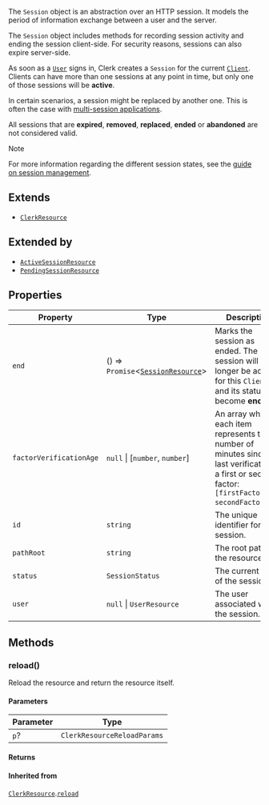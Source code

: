 The `Session` object is an abstraction over an HTTP session. It models the period of information exchange between a user and the server.

The `Session` object includes methods for recording session activity and ending the session client-side. For security reasons, sessions can also expire server-side.

As soon as a [`User`](/docs/references/javascript/user) signs in, Clerk creates a `Session` for the current [`Client`](/docs/references/javascript/client). Clients can have more than one sessions at any point in time, but only one of those sessions will be **active**.

In certain scenarios, a session might be replaced by another one. This is often the case with [multi-session applications](/docs/authentication/configuration/session-options#multi-session-applications).

All sessions that are **expired**, **removed**, **replaced**, **ended** or **abandoned** are not considered valid.

> [!NOTE]
> For more information regarding the different session states, see the [guide on session management](/docs/authentication/configuration/session-options).

## Extends

- [`ClerkResource`](clerk-resource.mdx)

## Extended by

- [`ActiveSessionResource`](active-session-resource.mdx)
- [`PendingSessionResource`](pending-session-resource.mdx)

## Properties

| Property | Type | Description | Overrides | Inherited from |
| ------ | ------ | ------ | ------ | ------ |
| <a id="end"></a> `end` | () => `Promise`\<[`SessionResource`](session-resource.mdx)\> | Marks the session as ended. The session will no longer be active for this `Client` and its status will become **ended**. | - | - |
| <a id="factorverificationage"></a> `factorVerificationAge` | `null` \| \[`number`, `number`\] | An array where each item represents the number of minutes since the last verification of a first or second factor: `[firstFactorAge, secondFactorAge]`. | - | - |
| <a id="id"></a> `id` | `string` | The unique identifier for the session. | [`ClerkResource`](clerk-resource.mdx).[`id`](ClerkResource.mdx#id) | - |
| <a id="pathroot"></a> `pathRoot` | `string` | The root path of the resource. | - | [`ClerkResource`](clerk-resource.mdx).[`pathRoot`](ClerkResource.mdx#pathroot) |
| <a id="status"></a> `status` | `SessionStatus` | The current state of the session. | - | - |
| <a id="user"></a> `user` | `null` \| `UserResource` | The user associated with the session. | - | - |

## Methods

### reload()

Reload the resource and return the resource itself.

#### Parameters

| Parameter | Type |
| ------ | ------ |
| `p`? | `ClerkResourceReloadParams` |

#### Returns

#### Inherited from

[`ClerkResource`](clerk-resource.mdx).[`reload`](ClerkResource.mdx#reload)

